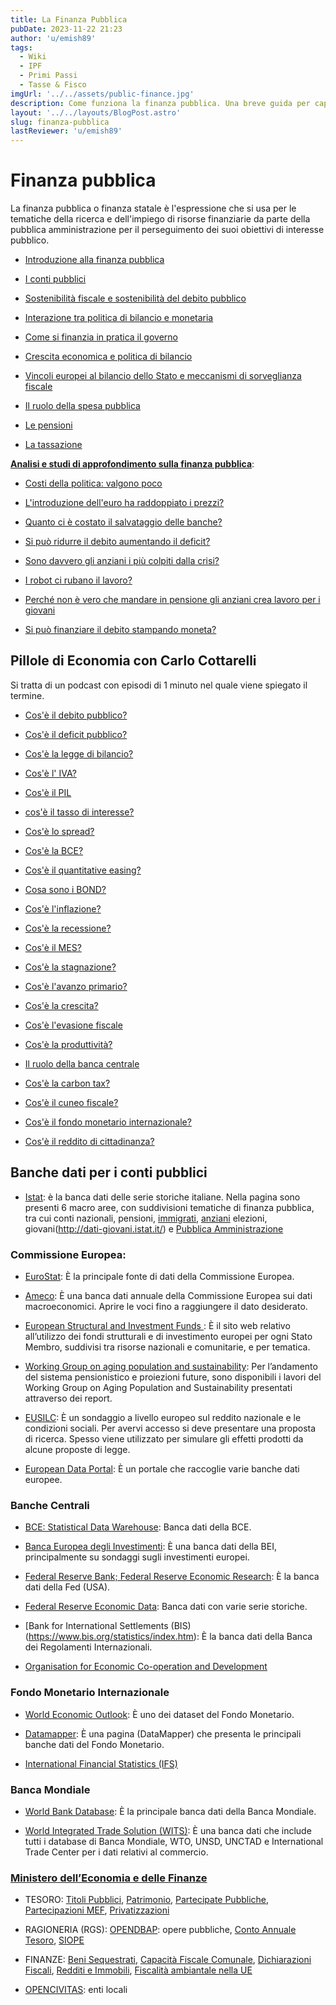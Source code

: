 ```yaml
---
title: La Finanza Pubblica
pubDate: 2023-11-22 21:23
author: 'u/emish89'
tags:
  - Wiki
  - IPF
  - Primi Passi
  - Tasse & Fisco
imgUrl: '../../assets/public-finance.jpg'
description: Come funziona la finanza pubblica. Una breve guida per capire come funziona il bilancio dello Stato e come si finanziano le spese pubbliche.
layout: '../../layouts/BlogPost.astro'
slug: finanza-pubblica
lastReviewer: 'u/emish89'
---
```


# **Finanza pubblica**

La finanza pubblica o finanza statale è l'espressione che si usa per le tematiche della ricerca e dell'impiego di risorse finanziarie da parte della pubblica amministrazione per il perseguimento dei suoi obiettivi di interesse pubblico.

- [Introduzione alla finanza pubblica](https://osservatoriocpi.unicatt.it/cpi-finanza-pubblica-per-tutti-l-introduzione-alla-finanza-pubblica)

- [I conti pubblici](https://osservatoriocpi.unicatt.it/cpi-finanza-pubblica-per-tutti-2-i-conti-pubblici)

- [Sostenibilità fiscale e sostenibilità del debito pubblico](https://osservatoriocpi.unicatt.it/cpi-finanza-pubblica-per-tutti-3-sostenibilita-fiscale-e-sostenibilita-del-debito-pubblico)

- [Interazione tra politica di bilancio e monetaria](https://osservatoriocpi.unicatt.it/cpi-finanza-pubblica-per-tutti-4-interazione-tra-politica-di-bilancio-e-monetaria)

- [Come si finanzia in pratica il governo](https://osservatoriocpi.unicatt.it/cpi-finanza-pubblica-per-tutti-5-come-si-finanzia-in-pratica-il-governo)

- [Crescita economica e politica di bilancio](https://osservatoriocpi.unicatt.it/cpi-finanza-pubblica-per-tutti-6-crescita-economica-e-politica-di-bilancio)

- [Vincoli europei al bilancio dello Stato e meccanismi di sorveglianza fiscale](https://osservatoriocpi.unicatt.it/cpi-finanza-pubblica-per-tutti-7-vincoli-europei-al-bilancio-dello-stato-e-meccanismi-di-sorveglianza)

- [Il ruolo della spesa pubblica](https://osservatoriocpi.unicatt.it/cpi-finanza-pubblica-per-tutti-8-il-ruolo-della-spesa-pubblica)

- [Le pensioni](https://osservatoriocpi.unicatt.it/cpi-finanza-pubblica-per-tutti-9-le-pensioni)

- [La tassazione](https://osservatoriocpi.unicatt.it/cpi-finanza-pubblica-per-tutti-10-la-tassazione)

[**Analisi e studi di approfondimento sulla finanza pubblica**](https://osservatoriocpi.unicatt.it/cpi-pachidermi-e-pappagalli):

- [Costi della politica: valgono poco](https://osservatoriocpi.unicatt.it/cpi-pachidermi-e-pappagalli-costi-della-politica-valgono-poco)

- [L'introduzione dell'euro ha raddoppiato i prezzi?](https://osservatoriocpi.unicatt.it/cpi-pachidermi-e-pappagalli-l-introduzione-dell-euro-ha-raddoppiato-i-prezzi-955)

- [Quanto ci è costato il salvataggio delle banche?](https://osservatoriocpi.unicatt.it/cpi-pachidermi-e-pappagalli-quanto-ci-e-costato-il-salvataggio-delle-banche)

- [Si può ridurre il debito aumentando il deficit?](https://osservatoriocpi.unicatt.it/cpi-pachidermi-e-pappagalli-si-puo-ridurre-il-debito-aumentando-il-deficit)

- [Sono davvero gli anziani i più colpiti dalla crisi?](https://osservatoriocpi.unicatt.it/cpi-pachidermi-e-pappagalli-sono-davvero-gli-anziani-i-piu-colpiti-dalla-crisi)

- [I robot ci rubano il lavoro?](https://osservatoriocpi.unicatt.it/cpi-pachidermi-e-pappagalli-i-robot-ci-rubano-il-lavoro)

- [Perché non è vero che mandare in pensione gli anziani crea lavoro per i giovani](https://osservatoriocpi.unicatt.it/cpi-pachidermi-e-pappagalli-perche-non-e-vero-che-mandare-in-pensione-gli-anziani-crea-lavoro)

- [Si può finanziare il debito stampando moneta?](https://osservatoriocpi.unicatt.it/cpi-pachidermi-e-pappagalli-si-puo-finanziare-il-debito-stampando-moneta)

## **Pillole di Economia con Carlo Cottarelli**

Si tratta di un podcast con episodi di 1 minuto nel quale viene spiegato il termine.

- [Cos'è il debito pubblico?](https://soundcloud.com/user-839268637/pillole-di-economia-1-cose-il-debito-pubblico-carlo-cottarelli-a-radiomarconi)

- [Cos'è il deficit pubblico?](https://soundcloud.com/user-839268637/pillole-di-economia-2-cose-il-deficit-pubblico-carlo-cottarelli-a-radiomarconi)

- [Cos'è la legge di bilancio?](https://soundcloud.com/user-839268637/03-leggedibilanciomp3)

- [Cos'è l' IVA?](https://soundcloud.com/user-839268637/pillole-di-economia-4-cose-liva-carlo-cottarelli-a-radiomarconi)

- [Cos'è il PIL](https://soundcloud.com/user-839268637/05-pilmp3)

- [cos'è il tasso di interesse?](https://soundcloud.com/user-839268637/06-tasso-di-interessemp3)

- [Cos'è lo spread?](https://soundcloud.com/user-839268637/pillole-di-economia-7-cose-lo-spread-carlo-cottarelli-a-radiomarconi)

- [Cos'è la BCE?](https://soundcloud.com/user-839268637/pillole-di-economia-7-cose-lo-spread-carlo-cottarelli-a-radiomarconi)

- [Cos'è il quantitative easing?](https://soundcloud.com/user-839268637/pillole-di-economia-9-cose-il-quantitative-easing-carlo-cottarelli-a-radiomarconi)

- [Cosa sono i BOND?](https://soundcloud.com/user-839268637/pillole-di-economia-10-cosa-sono-i-bond-carlo-cottarelli-a-radiomarconi)

- [Cos'è l'inflazione?](https://soundcloud.com/user-839268637/pillole-di-economia-11-cose-linflazione-carlo-cottarelli-a-radiomarconi)

- [Cos'è la recessione?](https://soundcloud.com/user-839268637/pillole-di-economia-12-cose-la-recessione-carlo-cottarelli-a-radiomarconi)

- [Cos'è il MES?](https://soundcloud.com/user-839268637/pillole-di-economia-13-cose-il-mes-carlo-cottarelli-a-radiomarconi)

- [Cos'è la stagnazione?](https://soundcloud.com/user-839268637/pillole-di-economia-13-cose-il-mes-carlo-cottarelli-a-radiomarconi)

- [Cos'è l'avanzo primario?](https://soundcloud.com/user-839268637/pillole-di-economia-13-cose-il-mes-carlo-cottarelli-a-radiomarconi)

- [Cos'è la crescita?](https://soundcloud.com/user-839268637/pillole-di-economia-13-cose-il-mes-carlo-cottarelli-a-radiomarconi)

- [Cos'è l'evasione fiscale](https://soundcloud.com/user-839268637/pillole-di-economia-17-cose)

- [Cos'è la produttività?](https://soundcloud.com/user-839268637/18-produttivitamp3)

- [Il ruolo della banca centrale](https://soundcloud.com/user-839268637/pillole-di-economia-19-le-banche-centrali-carlo-cottarelli-a-radiomarconi)

- [Cos'è la carbon tax?](https://soundcloud.com/user-839268637/20-carbon-taxmp3)

- [Cos'è il cuneo fiscale?](https://soundcloud.com/user-839268637/pillole-di-economia-21-cose-il-cuneo-fiscale-carlo-cottarelli-a-radiomarconi)

- [Cos'è il fondo monetario internazionale?](https://soundcloud.com/user-839268637/pillole-di-economia-22-cose-il-fondo-monetario-internazionale-carlo-cottarelli-a-radiomarconi)

- [Cos'è il reddito di cittadinanza?](https://soundcloud.com/user-839268637/pillole-di-economia-23-cose-il-reddito-di-cittadinanza-carlo-cottarelli-a-radiomarconi)

## **Banche dati per i conti pubblici**

- [Istat](http://dati.istat.it/): è la banca dati delle serie storiche italiane. Nella pagina sono presenti 6 macro aree, con suddivisioni tematiche di finanza pubblica, tra cui conti nazionali, pensioni, [immigrati](http://stra-dati.istat.it/), [anziani](http://dati-anziani.istat.it/) elezioni, giovani(http://dati-giovani.istat.it/) e [Pubblica Amministrazione](http://dati.statistiche-pa.it/)

### **Commissione Europea:**

- [EuroStat](https://ec.europa.eu/eurostat/data/database): È la principale fonte di dati della Commissione Europea.

- [Ameco](http://ec.europa.eu/economy_finance/ameco/user/serie/SelectSerie.cfm): È una banca dati annuale della Commissione Europea sui dati macroeconomici. Aprire le voci fino a raggiungere il dato desiderato.

- [European Structural and Investment Funds ](https://cohesiondata.ec.europa.eu/): È il sito web relativo all’utilizzo dei fondi strutturali e di investimento europei per ogni Stato Membro, suddivisi tra risorse nazionali e comunitarie, e per tematica.

- [Working Group on aging population and sustainability](https://europa.eu/epc/working-group-ageing-populations-and-sustainability_en): Per l’andamento del sistema pensionistico e proiezioni future, sono disponibili i lavori del Working Group on Aging Population and Sustainability presentati attraverso dei report.

- [EUSILC](https://ec.europa.eu/eurostat/web/microdata/european-union-statistics-on-income-and-living-conditions): È un sondaggio a livello europeo sul reddito nazionale e le condizioni sociali. Per avervi accesso si deve presentare una proposta di ricerca. Spesso viene utilizzato per simulare gli effetti prodotti da alcune proposte di legge.

- [European Data Portal](https://www.europeandataportal.eu/): È un portale che raccoglie varie banche dati europee.

### **Banche Centrali**

- [BCE: Statistical Data Warehouse](https://sdw.ecb.europa.eu/home.do): Banca dati della BCE.

- [Banca Europea degli Investimenti](https://www.eib.org/en/about/economic-research/surveys-data/index.htm): È una banca dati della BEI, principalmente su sondaggi sugli investimenti europei.

- [Federal Reserve Bank; Federal Reserve Economic Research](https://fred.stlouisfed.org/): È la banca dati della Fed (USA).

- [Federal Reserve Economic Data](https://fred.stlouisfed.org/): Banca dati con varie serie storiche.

- [Bank for International Settlements (BIS)(https://www.bis.org/statistics/index.htm): È la banca dati della Banca dei Regolamenti Internazionali.

- [Organisation for Economic Co-operation and Development](https://stats.oecd.org/)

### **Fondo Monetario Internazionale**

- [World Economic Outlook](https://www.imf.org/external/pubs/ft/weo/2018/02/weodata/index.aspx): È uno dei dataset del Fondo Monetario.

- [Datamapper](https://www.imf.org/external/datamapper/datasets): È una pagina (DataMapper) che presenta le principali banche dati del Fondo Monetario.

- [International Financial Statistics (IFS)](https://data.imf.org/?sk=388DFA60-1D26-4ADE-B505-A05A558D9A42&sId=1479329132316)

### **Banca Mondiale**

- [World Bank Database](https://data.worldbank.org/): È la principale banca dati della Banca Mondiale.

- [World Integrated Trade Solution (WITS)](https://wits.worldbank.org/): È una banca dati che include tutti i database di Banca Mondiale, WTO, UNSD, UNCTAD e International Trade Center per i dati relativi al commercio.

### **[Ministero dell’Economia e delle Finanze](http://www.mef.gov.it/)**

- TESORO: [Titoli Pubblici](http://www.dt.tesoro.it/it/debito_pubblico/), [Patrimonio](http://www.dt.mef.gov.it/it/attivita_istituzionali/patrimonio_pubblico/), [Partecipate Pubbliche](http://www.dt.mef.gov.it/it/attivita_istituzionali/partecipazioni_pubbliche/), [Partecipazioni MEF](http://www.dt.mef.gov.it/it/attivita_istituzionali/partecipazioni/), [Privatizzazioni](http://www.dt.mef.gov.it/it/attivita_istituzionali/privatizzazioni/)
- RAGIONERIA (RGS): [OPENDBAP](http://www.bdap.tesoro.it/sites/openbdap/cittadini): opere pubbliche, [Conto Annuale Tesoro](http://www.contoannuale.mef.gov.it/), [SIOPE](https://www.siope.it/Siope/)

- FINANZE: [Beni Sequestrati](http://www1.finanze.gov.it/finanze2/pbc_newDF/), [Capacità Fiscale Comunale](http://www.finanze.gov.it/opencms/it/il-dipartimento/studianalisi/capacita-fiscale-comuni-/), [Dichiarazioni Fiscali](http://www1.finanze.gov.it/finanze3/pagina_dichiarazioni/dichiarazioni.php), [Redditi e Immobili](http://www1.finanze.gov.it/finanze3/immobili/#/), [Fiscalità ambiantale nella UE](http://www1.finanze.gov.it/finanze3/green_tax/index.php)
- [OPENCIVITAS](https://www.opencivitas.it/open-data): enti locali
